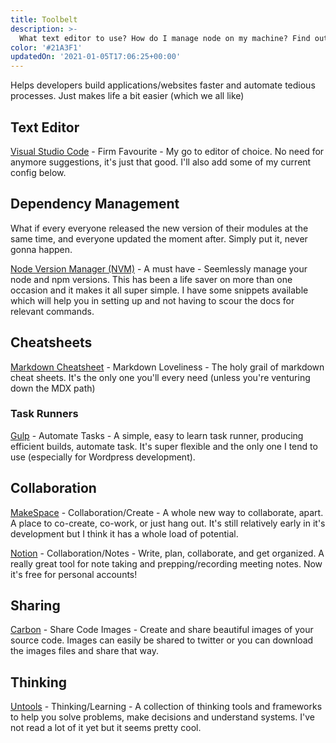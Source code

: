 ```yaml
---
title: Toolbelt
description: >-
  What text editor to use? How do I manage node on my machine? Find out what tools I use for development and much more.
color: '#21A3F1'
updatedOn: '2021-01-05T17:06:25+00:00'
---
```


Helps developers build applications/websites faster and automate tedious processes. Just makes life a bit easier (which we all like)

## Text Editor

[Visual Studio Code](https://code.visualstudio.com/) - Firm Favourite - My go to editor of choice. No need for anymore suggestions, it's just that good. I'll also add some of my current config below.

## Dependency Management

What if every everyone released the new version of their modules at the same time, and everyone updated the moment after. Simply put it, never gonna happen.

[Node Version Manager (NVM)](https://github.com/creationix/nvm) - A must have - Seemlessly manage your node and npm versions. This has been a life saver on more than one occasion and it makes it all super simple. I have some snippets available which will help you in setting up and not having to scour the docs for relevant commands.

## Cheatsheets

[Markdown Cheatsheet](https://github.com/adam-p/markdown-here/wiki/Markdown-Cheatsheet) - Markdown Loveliness - The holy grail of markdown cheat sheets. It's the only one you'll every need (unless you're venturing down the MDX path)

### Task Runners

[Gulp](https://gulpjs.com/) - Automate Tasks - A simple, easy to learn task runner, producing efficient builds, automate task. It's super flexible and the only one I tend to use (especially for Wordpress development).

## Collaboration

[MakeSpace](https://makespace.fun) - Collaboration/Create - A whole new way to collaborate, apart. A place to co-create, co-work, or just hang out. It's still relatively early in it's development but I think it has a whole load of potential.

[Notion](https://www.notion.so) - Collaboration/Notes - Write, plan, collaborate, and get organized. A really great tool for note taking and prepping/recording meeting notes. Now it's free for personal accounts!

## Sharing

[Carbon](https://carbon.now.sh/) - Share Code Images - Create and share beautiful images of your source code. Images can easily be shared to twitter or you can download the images files and share that way.

## Thinking

[Untools](https://untools.co/) - Thinking/Learning - A collection of thinking tools and frameworks to help you solve problems, make decisions and understand systems. I've not read a lot of it yet but it seems pretty cool.

